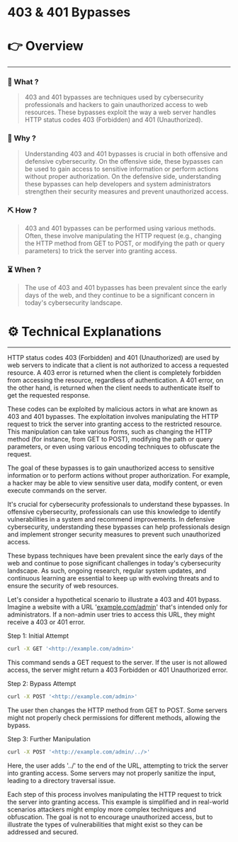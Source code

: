 # 403 & 401 Bypasses


# 👉 Overview

---

### 👀 What ?

> 403 and 401 bypasses are techniques used by cybersecurity professionals and hackers to gain unauthorized access to web resources. These bypasses exploit the way a web server handles HTTP status codes 403 (Forbidden) and 401 (Unauthorized).
> 

### 🧐 Why ?

> Understanding 403 and 401 bypasses is crucial in both offensive and defensive cybersecurity. On the offensive side, these bypasses can be used to gain access to sensitive information or perform actions without proper authorization. On the defensive side, understanding these bypasses can help developers and system administrators strengthen their security measures and prevent unauthorized access.
> 

### ⛏️ How ?

> 403 and 401 bypasses can be performed using various methods. Often, these involve manipulating the HTTP request (e.g., changing the HTTP method from GET to POST, or modifying the path or query parameters) to trick the server into granting access.
> 

### ⏳ When ?

> The use of 403 and 401 bypasses has been prevalent since the early days of the web, and they continue to be a significant concern in today's cybersecurity landscape.
> 

# ⚙️ Technical Explanations

---

HTTP status codes 403 (Forbidden) and 401 (Unauthorized) are used by web servers to indicate that a client is not authorized to access a requested resource. A 403 error is returned when the client is completely forbidden from accessing the resource, regardless of authentication. A 401 error, on the other hand, is returned when the client needs to authenticate itself to get the requested response.

These codes can be exploited by malicious actors in what are known as 403 and 401 bypasses. The exploitation involves manipulating the HTTP request to trick the server into granting access to the restricted resource. This manipulation can take various forms, such as changing the HTTP method (for instance, from GET to POST), modifying the path or query parameters, or even using various encoding techniques to obfuscate the request.

The goal of these bypasses is to gain unauthorized access to sensitive information or to perform actions without proper authorization. For example, a hacker may be able to view sensitive user data, modify content, or even execute commands on the server.

It's crucial for cybersecurity professionals to understand these bypasses. In offensive cybersecurity, professionals can use this knowledge to identify vulnerabilities in a system and recommend improvements. In defensive cybersecurity, understanding these bypasses can help professionals design and implement stronger security measures to prevent such unauthorized access.

These bypass techniques have been prevalent since the early days of the web and continue to pose significant challenges in today's cybersecurity landscape. As such, ongoing research, regular system updates, and continuous learning are essential to keep up with evolving threats and to ensure the security of web resources.

Let's consider a hypothetical scenario to illustrate a 403 and 401 bypass. Imagine a website with a URL '[example.com/admin](http://example.com/admin)' that's intended only for administrators. If a non-admin user tries to access this URL, they might receive a 403 or 401 error.

Step 1: Initial Attempt

```bash
curl -X GET '<http://example.com/admin>'

```

This command sends a GET request to the server. If the user is not allowed access, the server might return a 403 Forbidden or 401 Unauthorized error.

Step 2: Bypass Attempt

```bash
curl -X POST '<http://example.com/admin>'

```

The user then changes the HTTP method from GET to POST. Some servers might not properly check permissions for different methods, allowing the bypass.

Step 3: Further Manipulation

```bash
curl -X POST '<http://example.com/admin/../>'

```

Here, the user adds '../' to the end of the URL, attempting to trick the server into granting access. Some servers may not properly sanitize the input, leading to a directory traversal issue.

Each step of this process involves manipulating the HTTP request to trick the server into granting access. This example is simplified and in real-world scenarios attackers might employ more complex techniques and obfuscation. The goal is not to encourage unauthorized access, but to illustrate the types of vulnerabilities that might exist so they can be addressed and secured.
